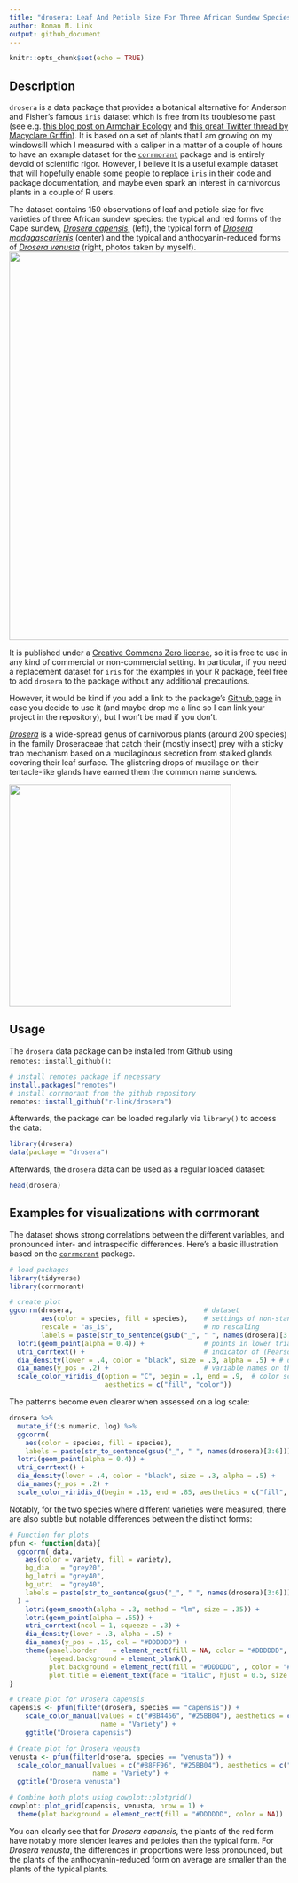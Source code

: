 ```yaml
---
title: "drosera: Leaf And Petiole Size For Three African Sundew Species"
author: Roman M. Link
output: github_document
---
```


```r
knitr::opts_chunk$set(echo = TRUE)
```

## Description
`drosera` is a data package that provides a botanical alternative for Anderson and Fisher's famous `iris` dataset which is free from its troublesome past (see e.g. [this blog post on Armchair Ecology](https://armchairecology.blog/iris-dataset/) and [this great Twitter thread by Macyclare Griffin](https://twitter.com/mcmcgriffin/status/1271940745193275393)). It is based on a set of plants that I am growing on my windowsill which I measured with a caliper in a matter of a couple of hours to have an example dataset for the [`corrmorant`](https://github.com/r-link/corrmorant) package and is entirely devoid of scientific rigor. However, I believe it is a useful example dataset that will hopefully enable some people to replace `iris` in their code and package documentation, and maybe even spark an interest in carnivorous plants in a couple of R users.

The dataset contains 150 observations of leaf and petiole size for five varieties of three African sundew species: the typical and red forms of the Cape sundew, [_Drosera capensis_,](https://en.wikipedia.org/wiki/Drosera_capensis) (left), the typical form of [_Drosera madagascarienis_](https://en.wikipedia.org/wiki/Drosera_madagascariensis) (center) and the typical and anthocyanin-reduced forms of [_Drosera venusta_](https://en.wikipedia.org/wiki/Drosera_venusta) (right, photos taken by myself). 
<img src="man/figures/droseras.png" width="700" />

It is published under a [Creative Commons Zero license](https://github.com/r-link/drosera/blob/master/LICENSE), so it is free to use in any kind of commercial or non-commercial setting. In particular, if you need a replacement dataset for `iris` for the examples in your R package, feel free to add `drosera` to the package without any additional precautions.

However, it would be kind if you add a link to the package's [Github page](https://github.com/r-link/drosera) in case you decide to use it (and maybe drop me a line so I can link your project in the repository), but I won’t be mad if you don’t.


[_Drosera_](https://en.wikipedia.org/wiki/Drosera) is a wide-spread genus of carnivorous plants (around 200 species) in the family Droseraceae that catch their (mostly insect) prey with a sticky trap mechanism based on a mucilaginous secretion from stalked glands covering their leaf surface. The glistering drops of mucilage on their tentacle-like glands have earned them the common name sundews. 

<img src="man/figures/madagascariensis1.jpg" align="center" width="400" />


## Usage
The `drosera` data package can be installed from Github using `remotes::install_github()`:

``` r
# install remotes package if necessary
install.packages("remotes")
# install corrmorant from the github repository
remotes::install_github("r-link/drosera")
```

Afterwards, the package can be loaded regularly via `library()` to access the data:
``` r
library(drosera)
data(package = "drosera")
```

Afterwards, the `drosera` data can be used as a regular loaded dataset:
``` r
head(drosera)
```


## Examples for visualizations with corrmorant
The dataset shows strong correlations between the different variables, and pronounced inter- and intraspecific differences. Here's a basic illustration based on the [`corrmorant`](https://github.com/r-link/corrmorant) package.

```r
# load packages
library(tidyverse)
library(corrmorant)

# create plot
ggcorrm(drosera,                                 # dataset
        aes(color = species, fill = species),    # settings of non-standard aesthetics: color and fill by species
        rescale = "as_is",                       # no rescaling
        labels = paste(str_to_sentence(gsub("_", " ", names(drosera)[3:6])), "(mm)")) + # labels for variable names
  lotri(geom_point(alpha = 0.4)) +               # points in lower triangle 
  utri_corrtext() +                              # indicator of (Pearson) correlation in upper triangle
  dia_density(lower = .4, color = "black", size = .3, alpha = .5) + # density plots on the plot diagonal
  dia_names(y_pos = .2) +                        # variable names on the plot diagonal
  scale_color_viridis_d(option = "C", begin = .1, end = .9,  # color scale settings
                        aesthetics = c("fill", "color"))


```


The patterns become even clearer when assessed on a log scale:

```r
drosera %>% 
  mutate_if(is.numeric, log) %>% 
  ggcorrm(
    aes(color = species, fill = species),   
    labels = paste(str_to_sentence(gsub("_", " ", names(drosera)[3:6])), "(mm)")) + 
  lotri(geom_point(alpha = 0.4)) +              
  utri_corrtext() +                              
  dia_density(lower = .4, color = "black", size = .3, alpha = .5) + 
  dia_names(y_pos = .2) +                        
  scale_color_viridis_d(begin = .15, end = .85, aesthetics = c("fill", "color")) 
```


Notably, for the two species where different varieties were measured, there are also subtle but notable differences between the distinct forms:

```r
# Function for plots
pfun <- function(data){
  ggcorrm( data,
    aes(color = variety, fill = variety), 
    bg_dia   = "grey20",
    bg_lotri = "grey40",
    bg_utri  = "grey40",
    labels = paste(str_to_sentence(gsub("_", " ", names(drosera)[3:6])))
  ) + 
    lotri(geom_smooth(alpha = .3, method = "lm", size = .35)) +
    lotri(geom_point(alpha = .65)) +              
    utri_corrtext(ncol = 1, squeeze = .3) +        
    dia_density(lower = .3, alpha = .5) +
    dia_names(y_pos = .15, col = "#DDDDDD") +  
    theme(panel.border    = element_rect(fill = NA, color = "#DDDDDD", size = .8),
          legend.background = element_blank(),
          plot.background = element_rect(fill = "#DDDDDD", , color = "#DDDDDD"),
          plot.title = element_text(face = "italic", hjust = 0.5, size = 15)) 
}

# Create plot for Drosera capensis 
capensis <- pfun(filter(drosera, species == "capensis")) +     
    scale_color_manual(values = c("#BB4456", "#25BB04"), aesthetics = c("color", "fill"),
                       name = "Variety") +
    ggtitle("Drosera capensis") 

# Create plot for Drosera venusta
venusta <- pfun(filter(drosera, species == "venusta")) +     
  scale_color_manual(values = c("#88FF96", "#25BB04"), aesthetics = c("color", "fill"),
                     name = "Variety") +
  ggtitle("Drosera venusta") 

# Combine both plots using cowplot::plotgrid()
cowplot::plot_grid(capensis, venusta, nrow = 1) +
  theme(plot.background = element_rect(fill = "#DDDDDD", color = NA))

```

You can clearly see that for _Drosera capensis_, the plants of the red form have notably more slender leaves and petioles than the typical form. For _Drosera venusta_, the differences in proportions were less pronounced, but the plants of the anthocyanin-reduced form on average are smaller than the plants of the typical plants.
